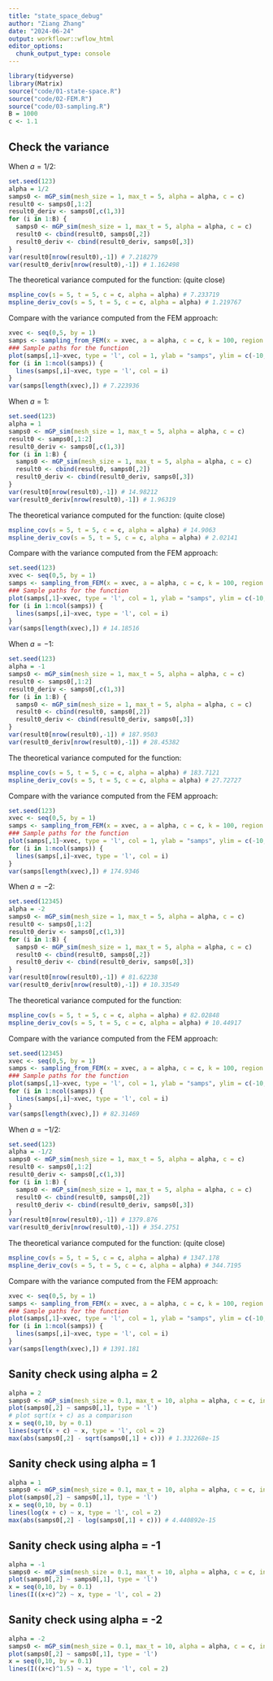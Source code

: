 ```yaml
---
title: "state_space_debug"
author: "Ziang Zhang"
date: "2024-06-24"
output: workflowr::wflow_html
editor_options:
  chunk_output_type: console
---
```



```r
library(tidyverse)
library(Matrix)
source("code/01-state-space.R")
source("code/02-FEM.R")
source("code/03-sampling.R")
B = 1000
c <- 1.1
```

## Check the variance

When $a = 1/2$:
```r
set.seed(123)
alpha = 1/2
samps0 <- mGP_sim(mesh_size = 1, max_t = 5, alpha = alpha, c = c)
result0 <- samps0[,1:2]
result0_deriv <- samps0[,c(1,3)]
for (i in 1:B) {
  samps0 <- mGP_sim(mesh_size = 1, max_t = 5, alpha = alpha, c = c)
  result0 <- cbind(result0, samps0[,2])
  result0_deriv <- cbind(result0_deriv, samps0[,3])
}
var(result0[nrow(result0),-1]) # 7.218279
var(result0_deriv[nrow(result0),-1]) # 1.162498
```
The theoretical variance computed for the function: (quite close)
```r
mspline_cov(s = 5, t = 5, c = c, alpha = alpha) # 7.233719
mspline_deriv_cov(s = 5, t = 5, c = c, alpha = alpha) # 1.219767
```
Compare with the variance computed from the FEM approach:
```r
xvec <- seq(0,5, by = 1)
samps <- sampling_from_FEM(x = xvec, a = alpha, c = c, k = 100, region = c(0,5), n = B, boundary = T, accuracy = 0.001)
### Sample paths for the function
plot(samps[,1]~xvec, type = 'l', col = 1, ylab = "samps", ylim = c(-10,10))
for (i in 1:ncol(samps)) {
  lines(samps[,i]~xvec, type = 'l', col = i)
}
var(samps[length(xvec),]) # 7.223936
```


When $a = 1$:
```r
set.seed(123)
alpha = 1
samps0 <- mGP_sim(mesh_size = 1, max_t = 5, alpha = alpha, c = c)
result0 <- samps0[,1:2]
result0_deriv <- samps0[,c(1,3)]
for (i in 1:B) {
  samps0 <- mGP_sim(mesh_size = 1, max_t = 5, alpha = alpha, c = c)
  result0 <- cbind(result0, samps0[,2])
  result0_deriv <- cbind(result0_deriv, samps0[,3])
}
var(result0[nrow(result0),-1]) # 14.98212
var(result0_deriv[nrow(result0),-1]) # 1.96319
```
The theoretical variance computed for the function: (quite close)
```r
mspline_cov(s = 5, t = 5, c = c, alpha = alpha) # 14.9063
mspline_deriv_cov(s = 5, t = 5, c = c, alpha = alpha) # 2.02141
```
Compare with the variance computed from the FEM approach:
```r
set.seed(123)
xvec <- seq(0,5, by = 1)
samps <- sampling_from_FEM(x = xvec, a = alpha, c = c, k = 100, region = c(0,5), n = B, boundary = T, accuracy = 0.001)
### Sample paths for the function
plot(samps[,1]~xvec, type = 'l', col = 1, ylab = "samps", ylim = c(-10,10))
for (i in 1:ncol(samps)) {
  lines(samps[,i]~xvec, type = 'l', col = i)
}
var(samps[length(xvec),]) # 14.18516
```

When $a = -1$:
```r
set.seed(123)
alpha = -1
samps0 <- mGP_sim(mesh_size = 1, max_t = 5, alpha = alpha, c = c)
result0 <- samps0[,1:2]
result0_deriv <- samps0[,c(1,3)]
for (i in 1:B) {
  samps0 <- mGP_sim(mesh_size = 1, max_t = 5, alpha = alpha, c = c)
  result0 <- cbind(result0, samps0[,2])
  result0_deriv <- cbind(result0_deriv, samps0[,3])
}
var(result0[nrow(result0),-1]) # 187.9503
var(result0_deriv[nrow(result0),-1]) # 28.45382
```
The theoretical variance computed for the function: 
```r
mspline_cov(s = 5, t = 5, c = c, alpha = alpha) # 183.7121
mspline_deriv_cov(s = 5, t = 5, c = c, alpha = alpha) # 27.72727
```
Compare with the variance computed from the FEM approach:
```r
set.seed(123)
xvec <- seq(0,5, by = 1)
samps <- sampling_from_FEM(x = xvec, a = alpha, c = c, k = 100, region = c(0,5), n = B, boundary = T, accuracy = 0.001)
### Sample paths for the function
plot(samps[,1]~xvec, type = 'l', col = 1, ylab = "samps", ylim = c(-10,10))
for (i in 1:ncol(samps)) {
  lines(samps[,i]~xvec, type = 'l', col = i)
}
var(samps[length(xvec),]) # 174.9346
```


When $a = -2$:
```r
set.seed(12345)
alpha = -2
samps0 <- mGP_sim(mesh_size = 1, max_t = 5, alpha = alpha, c = c)
result0 <- samps0[,1:2]
result0_deriv <- samps0[,c(1,3)]
for (i in 1:B) {
  samps0 <- mGP_sim(mesh_size = 1, max_t = 5, alpha = alpha, c = c)
  result0 <- cbind(result0, samps0[,2])
  result0_deriv <- cbind(result0_deriv, samps0[,3])
}
var(result0[nrow(result0),-1]) # 81.62238
var(result0_deriv[nrow(result0),-1]) # 10.33549
```
The theoretical variance computed for the function: 
```r
mspline_cov(s = 5, t = 5, c = c, alpha = alpha) # 82.02848
mspline_deriv_cov(s = 5, t = 5, c = c, alpha = alpha) # 10.44917
```
Compare with the variance computed from the FEM approach:
```r
set.seed(12345)
xvec <- seq(0,5, by = 1)
samps <- sampling_from_FEM(x = xvec, a = alpha, c = c, k = 100, region = c(0,5), n = B, boundary = T, accuracy = 0.001)
### Sample paths for the function
plot(samps[,1]~xvec, type = 'l', col = 1, ylab = "samps", ylim = c(-10,10))
for (i in 1:ncol(samps)) {
  lines(samps[,i]~xvec, type = 'l', col = i)
}
var(samps[length(xvec),]) # 82.31469
```


When $a = -1/2$:
```r
set.seed(123)
alpha = -1/2
samps0 <- mGP_sim(mesh_size = 1, max_t = 5, alpha = alpha, c = c)
result0 <- samps0[,1:2]
result0_deriv <- samps0[,c(1,3)]
for (i in 1:B) {
  samps0 <- mGP_sim(mesh_size = 1, max_t = 5, alpha = alpha, c = c)
  result0 <- cbind(result0, samps0[,2])
  result0_deriv <- cbind(result0_deriv, samps0[,3])
}
var(result0[nrow(result0),-1]) # 1379.876
var(result0_deriv[nrow(result0),-1]) # 354.2751
```
The theoretical variance computed for the function: (quite close)
```r
mspline_cov(s = 5, t = 5, c = c, alpha = alpha) # 1347.178
mspline_deriv_cov(s = 5, t = 5, c = c, alpha = alpha) # 344.7195
```
Compare with the variance computed from the FEM approach:
```r
xvec <- seq(0,5, by = 1)
samps <- sampling_from_FEM(x = xvec, a = alpha, c = c, k = 100, region = c(0,5), n = B, boundary = T, accuracy = 0.001)
### Sample paths for the function
plot(samps[,1]~xvec, type = 'l', col = 1, ylab = "samps", ylim = c(-10,10))
for (i in 1:ncol(samps)) {
  lines(samps[,i]~xvec, type = 'l', col = i)
}
var(samps[length(xvec),]) # 1391.181
```




## Sanity check using alpha = 2

```r
alpha = 2
samps0 <- mGP_sim(mesh_size = 0.1, max_t = 10, alpha = alpha, c = c, initial_vec = c(sqrt(c),1/(2*sqrt(c))), sd = 0)
plot(samps0[,2] ~ samps0[,1], type = 'l')
# plot sqrt(x + c) as a comparison
x = seq(0,10, by = 0.1)
lines(sqrt(x + c) ~ x, type = 'l', col = 2)
max(abs(samps0[,2] - sqrt(samps0[,1] + c))) # 1.332268e-15
```


## Sanity check using alpha = 1

```r
alpha = 1
samps0 <- mGP_sim(mesh_size = 0.1, max_t = 10, alpha = alpha, c = c, initial_vec = c(log(c),1/c), sd = 0)
plot(samps0[,2] ~ samps0[,1], type = 'l')
x = seq(0,10, by = 0.1)
lines(log(x + c) ~ x, type = 'l', col = 2)
max(abs(samps0[,2] - log(samps0[,1] + c))) # 4.440892e-15
```


## Sanity check using alpha = -1
```r
alpha = -1
samps0 <- mGP_sim(mesh_size = 0.1, max_t = 10, alpha = alpha, c = c, initial_vec = c(c^2,2*c), sd = 0)
plot(samps0[,2] ~ samps0[,1], type = 'l')
x = seq(0,10, by = 0.1)
lines(I((x+c)^2) ~ x, type = 'l', col = 2)
```

## Sanity check using alpha = -2
```r
alpha = -2
samps0 <- mGP_sim(mesh_size = 0.1, max_t = 10, alpha = alpha, c = c, initial_vec = c(c^(1.5),1.5*(c^(0.5))), sd = 0)
plot(samps0[,2] ~ samps0[,1], type = 'l')
x = seq(0,10, by = 0.1)
lines(I((x+c)^1.5) ~ x, type = 'l', col = 2)
```



